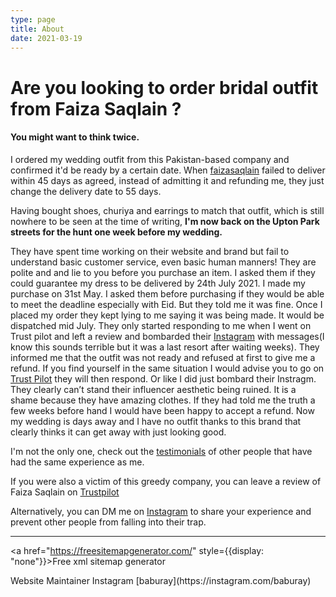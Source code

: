 ```yaml
---
type: page
title: About
date: 2021-03-19
---
```


# Are you looking to order bridal outfit from Faiza Saqlain ?

#### You might want to think twice.

I ordered my wedding outfit from this Pakistan-based company and confirmed it'd be ready by a certain date.
When [faizasaqlain](https://www.faizasaqlain.pk/) failed to deliver within 45 days as agreed, instead of admitting it and
refunding me, they just change the delivery date to 55 days.

Having bought shoes, churiya and earrings to match that outfit, which is still nowhere to be seen at the time of writing,
**I'm now back on the Upton Park streets for the hunt one week before my wedding.**

They have spent time working on their website and brand but fail to understand basic customer service, even basic human manners!
They are polite and and lie to you before you purchase an item.
I asked them if they could guarantee my dress to be delivered by 24th July 2021. I made my purchase on 31st May. 
I asked them before purchasing if they would be able to meet the deadline especially with Eid. But they told me it was fine.
Once I placed my order they kept lying to me saying it was being made. It would be dispatched mid July.
They only started responding to me when I went on Trust pilot and left a review and bombarded their [Instagram](https://www.instagram.com/faizasaqlain/?hl=en) with messages(I know this sounds terrible but it was a last resort after waiting weeks).
They informed me that the outfit was not ready and refused at first to give me a refund. 
If you find yourself in the same situation I would advise you to go on [Trust Pilot](https://www.trustpilot.com/review/faizasaqlain.pk) they will then respond. Or like I did just bombard their Instragm. They clearly can’t stand their influencer aesthetic being ruined. 
It is a shame because they have amazing clothes. If they had told me the truth a few weeks before hand I would have been happy to accept a refund. Now my wedding is days away and I have no outfit thanks to this brand that clearly thinks it can get away with just looking good.


I'm not the only one, check out the [testimonials](/testimonials) of other people that have had the same experience as me.

If you were also a victim of this greedy company, you can leave a review of Faiza Saqlain on [Trustpilot](https://uk.trustpilot.com/review/faizasaqlain.pk)

Alternatively, you can DM me on [Instagram](https://www.instagram.com/faizasaqlainisascam/) to share your experience
and prevent other people from falling into their trap.

---

<a href="https://freesitemapgenerator.com/" style={{display: "none"}}>Free xml sitemap generator</a>
<div>
  Website Maintainer Instagram [baburay](https://instagram.com/baburay)
  <br />
</div>
